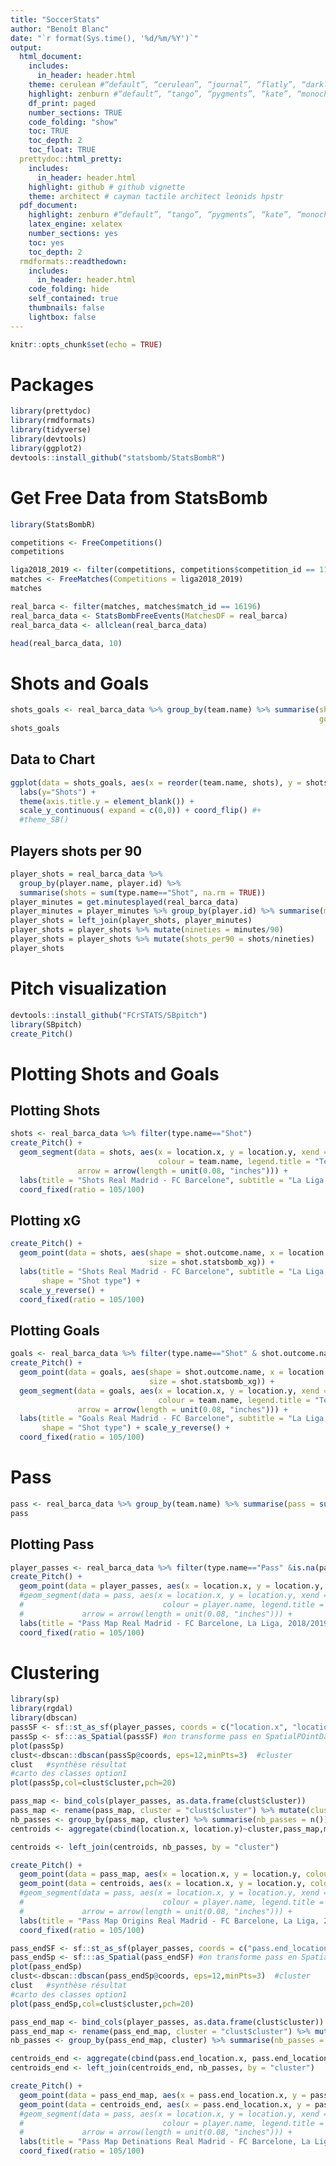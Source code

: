```yaml
---
title: "SoccerStats"
author: "Benoît Blanc"
date: "`r format(Sys.time(), '%d/%m/%Y')`"
output:
  html_document:
    includes:
      in_header: header.html
    theme: cerulean #“default”, “cerulean”, “journal”, “flatly”, “darkly”, “readable”, “spacelab”, “united”, “cosmo”, “lumen”, “paper”, “sandstone”, “simplex”, “yeti”
    highlight: zenburn #“default”, “tango”, “pygments”, “kate”, “monochrome”, “espresso”, “zenburn”, “haddock”, “breezedark”
    df_print: paged
    number_sections: TRUE
    code_folding: "show"
    toc: TRUE
    toc_depth: 2
    toc_float: TRUE
  prettydoc::html_pretty:
    includes:
      in_header: header.html
    highlight: github # github vignette
    theme: architect # cayman tactile architect leonids hpstr
  pdf_document:
    highlight: zenburn #“default”, “tango”, “pygments”, “kate”, “monochrome”, “espresso”, “zenburn”, “haddock”, “breezedark”
    latex_engine: xelatex
    number_sections: yes
    toc: yes
    toc_depth: 2
  rmdformats::readthedown:
    includes:
      in_header: header.html
    code_folding: hide
    self_contained: true
    thumbnails: false
    lightbox: false
---
```


```r
knitr::opts_chunk$set(echo = TRUE)
```

# Packages

```r
library(prettydoc)
library(rmdformats)
library(tidyverse)
library(devtools)
library(ggplot2)
devtools::install_github("statsbomb/StatsBombR")
```

# Get Free Data from StatsBomb

```r
library(StatsBombR)

competitions <- FreeCompetitions()
competitions

liga2018_2019 <- filter(competitions, competitions$competition_id == 11 & competitions$season_name == "2018/2019")
matches <- FreeMatches(Competitions = liga2018_2019)
matches

real_barca <- filter(matches, matches$match_id == 16196)
real_barca_data <- StatsBombFreeEvents(MatchesDF = real_barca)
real_barca_data <- allclean(real_barca_data)

head(real_barca_data, 10)
```
# Shots and Goals

```r
shots_goals <- real_barca_data %>% group_by(team.name) %>% summarise(shots = sum(type.name == "Shot", na.rm = TRUE), 
                                                                     goals = sum(shot.outcome.name=="Goal", na.rm = TRUE))
shots_goals
```

## Data to Chart

```r
ggplot(data = shots_goals, aes(x = reorder(team.name, shots), y = shots)) + geom_bar(stat = "identity", width = 0.5) +
  labs(y="Shots") +
  theme(axis.title.y = element_blank()) +
  scale_y_continuous( expand = c(0,0)) + coord_flip() #+
  #theme_SB() 
```

## Players shots per 90

```r
player_shots = real_barca_data %>%
  group_by(player.name, player.id) %>%
  summarise(shots = sum(type.name=="Shot", na.rm = TRUE))
player_minutes = get.minutesplayed(real_barca_data)
player_minutes = player_minutes %>% group_by(player.id) %>% summarise(minutes = sum(MinutesPlayed))
player_shots = left_join(player_shots, player_minutes)
player_shots = player_shots %>% mutate(nineties = minutes/90)
player_shots = player_shots %>% mutate(shots_per90 = shots/nineties)
player_shots
```

# Pitch visualization

```r
devtools::install_github("FCrSTATS/SBpitch")
library(SBpitch)
create_Pitch()
```

# Plotting Shots and Goals

## Plotting Shots

```r
shots <- real_barca_data %>% filter(type.name=="Shot")
create_Pitch() +
  geom_segment(data = shots, aes(x = location.x, y = location.y, xend = shot.end_location.x, yend = shot.end_location.y, 
                                 colour = team.name, legend.title = "Team"), lineend = "round", size = 0.6, 
               arrow = arrow(length = unit(0.08, "inches"))) +
  labs(title = "Shots Real Madrid - FC Barcelone", subtitle = "La Liga, 2018/2019", colour = "Team") + scale_y_reverse() +
  coord_fixed(ratio = 105/100)
```

## Plotting xG

```r
create_Pitch() +
  geom_point(data = shots, aes(shape = shot.outcome.name, x = location.x, y = location.y, colour = team.name, 
                               size = shot.statsbomb_xg)) +
  labs(title = "Shots Real Madrid - FC Barcelone", subtitle = "La Liga, 2018/2019", colour = "Team", size = "xG", 
       shape = "Shot type") + 
  scale_y_reverse() +
  coord_fixed(ratio = 105/100)
```

## Plotting Goals

```r
goals <- real_barca_data %>% filter(type.name=="Shot" & shot.outcome.name == "Goal")
create_Pitch() +
  geom_point(data = goals, aes(shape = shot.outcome.name, x = location.x, y = location.y, colour = team.name, 
                               size = shot.statsbomb_xg)) +  
  geom_segment(data = goals, aes(x = location.x, y = location.y, xend = shot.end_location.x, yend = shot.end_location.y, 
                                 colour = team.name, legend.title = "Team"), lineend = "round", size = 1, 
               arrow = arrow(length = unit(0.08, "inches"))) +
  labs(title = "Goals Real Madrid - FC Barcelone", subtitle = "La Liga, 2018/2019", colour = "Team", size = "xG", 
       shape = "Shot type") + scale_y_reverse() +
  coord_fixed(ratio = 105/100)
```

# Pass

```r
pass <- real_barca_data %>% group_by(team.name) %>% summarise(pass = sum(type.name == "Pass", na.rm = TRUE))
pass
```

## Plotting Pass

```r
player_passes <- real_barca_data %>% filter(type.name=="Pass" &is.na(pass.outcome.name) & player.name=="Toni Kroos")
create_Pitch() +
  geom_point(data = player_passes, aes(x = location.x, y = location.y, colour = player.name)) +  
  #geom_segment(data = pass, aes(x = location.x, y = location.y, xend = pass.end_location.x, yend = pass.end_location.y, 
  #                               colour = player.name, legend.title = "Team"), lineend = "round", size = 1, 
  #             arrow = arrow(length = unit(0.08, "inches"))) +
  labs(title = "Pass Map Real Madrid - FC Barcelone, La Liga, 2018/2019", subtitle = paste0(player_passes$team.name, ", ", player_passes$player.name, ", ", nrow(player_passes), " passes"), colour = "Player") + scale_y_reverse() +
  coord_fixed(ratio = 105/100)
```

# Clustering

```r
library(sp)
library(rgdal)
library(dbscan)
passSF <- sf::st_as_sf(player_passes, coords = c("location.x", "location.y"))
passSp <- sf:::as_Spatial(passSF) #on transforme pass en SpatialPOintDataFrame
plot(passSp)
clust<-dbscan::dbscan(passSp@coords, eps=12,minPts=3)  #cluster
clust   #synthèse résultat
#carto des classes option1
plot(passSp,col=clust$cluster,pch=20)


```

```r
pass_map <- bind_cols(player_passes, as.data.frame(clust$cluster))
pass_map <- rename(pass_map, cluster = "clust$cluster") %>% mutate(cluster = as.character(cluster))
nb_passes <- group_by(pass_map, cluster) %>% summarise(nb_passes = n())
centroids <- aggregate(cbind(location.x, location.y)~cluster,pass_map,mean)

centroids <- left_join(centroids, nb_passes, by = "cluster")

create_Pitch() +
  geom_point(data = pass_map, aes(x = location.x, y = location.y, colour = cluster)) +
  geom_point(data = centroids, aes(x = location.x, y = location.y, colour = cluster, shape = 17, size = nb_passes)) +
  #geom_segment(data = pass, aes(x = location.x, y = location.y, xend = pass.end_location.x, yend = pass.end_location.y, 
  #                               colour = player.name, legend.title = "Team"), lineend = "round", size = 1, 
  #             arrow = arrow(length = unit(0.08, "inches"))) +
  labs(title = "Pass Map Origins Real Madrid - FC Barcelone, La Liga, 2018/2019", subtitle = paste0(pass_map$team.name, ", ", pass_map$player.name, ", ", nrow(pass_map), " passes"), colour = "Cluster") + scale_y_reverse() + scale_color_brewer(palette = "Set1") + scale_shape_identity() + guides(size = FALSE) +
  coord_fixed(ratio = 105/100)
```

```r
pass_endSF <- sf::st_as_sf(player_passes, coords = c("pass.end_location.x", "pass.end_location.y"))
pass_endSp <- sf:::as_Spatial(pass_endSF) #on transforme pass en SpatialPOintDataFrame
plot(pass_endSp)
clust<-dbscan::dbscan(pass_endSp@coords, eps=12,minPts=3)  #cluster
clust   #synthèse résultat
#carto des classes option1
plot(pass_endSp,col=clust$cluster,pch=20)

pass_end_map <- bind_cols(player_passes, as.data.frame(clust$cluster))
pass_end_map <- rename(pass_end_map, cluster = "clust$cluster") %>% mutate(cluster = as.character(cluster))
nb_passes <- group_by(pass_end_map, cluster) %>% summarise(nb_passes = n())

centroids_end <- aggregate(cbind(pass.end_location.x, pass.end_location.y)~cluster,pass_end_map,mean)
centroids_end <- left_join(centroids_end, nb_passes, by = "cluster")

create_Pitch() +
  geom_point(data = pass_end_map, aes(x = pass.end_location.x, y = pass.end_location.y, colour = cluster)) +
  geom_point(data = centroids_end, aes(x = pass.end_location.x, y = pass.end_location.y, colour = cluster, shape = 17, size = nb_passes)) +
  #geom_segment(data = pass, aes(x = location.x, y = location.y, xend = pass.end_location.x, yend = pass.end_location.y, 
  #                               colour = player.name, legend.title = "Team"), lineend = "round", size = 1, 
  #             arrow = arrow(length = unit(0.08, "inches"))) +
  labs(title = "Pass Map Detinations Real Madrid - FC Barcelone, La Liga, 2018/2019", subtitle = paste0(pass_end_map$team.name, ", ", pass_end_map$player.name, ", ", nrow(pass_end_map), " passes"), colour = "Cluster") + scale_y_reverse() + scale_color_brewer(palette = "Set1") + scale_shape_identity() + guides(size = FALSE) +
  coord_fixed(ratio = 105/100)
```